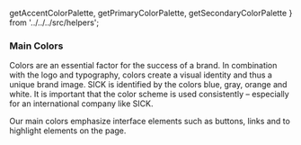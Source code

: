   getAccentColorPalette,
  getPrimaryColorPalette,
  getSecondaryColorPalette
} from '../../../src/helpers';

<Meta title="Foundations/Color/Main" />

### Main Colors

Colors are an essential factor for the success of a brand.
In combination with the logo and typography, colors create a visual identity and thus a unique brand image.
SICK is identified by the colors blue, gray, orange and white. It is important that the color scheme is used consistently – especially for an international company like SICK.

Our main colors emphasize interface elements such as buttons, links and to highlight elements on the page.

<ColorPalette>
  <ColorItem
    title="Primary Colors"
    subtitle="The corporate colors represent the technical nature of SICK and the high quality standards in place at the company."
    colors={getPrimaryColorPalette()}
  />

  <ColorItem
    title="Secondary Colors"
    subtitle="SICK Gray symbolizes serious objectivity and also stands for excellent value and clarity."
    colors={getSecondaryColorPalette()}
  />

  <ColorItem
    title="Accent Colors"
    subtitle="The powerful shade of SICK Orange is used in a minimalist way to symbolize innovation and progress."
    colors={getAccentColorPalette()}
  />
</ColorPalette>
